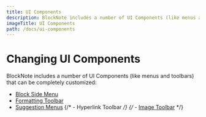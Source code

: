 ```yaml
---
title: UI Components
description: BlockNote includes a number of UI Components (like menus and toolbars) that can be completely customized.
imageTitle: UI Components
path: /docs/ui-components
---
```


# Changing UI Components

BlockNote includes a number of UI Components (like menus and toolbars) that can be completely customized:

- [Block Side Menu](/docs/ui-components/side-menu)
- [Formatting Toolbar](/docs/ui-components/formatting-toolbar)
- [Suggestion Menus](/docs/ui-components/suggestion-menus)
  {/* - Hyperlink Toolbar */}
  {/* - [Image Toolbar](/docs/ui-components/image-toolbar) */}
